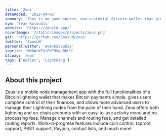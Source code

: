 ```yaml
---
title: 'Zeus'
dateAdded: '2022-04-02'
summary: 'Zeus is an open-source, non-custodial Bitcoin wallet that gives you full control over how you make payments.'
nym: 'Evan Kaloudis'
website: 'https://zeusln.app/'
coverImage: '/static/images/projects/zeus.png'
git: 'https://github.com/ZeusLN/zeus'
twitter: 'ZeusLN'
personalTwitter: 'evankaloudis'
zaprite: 'WhOWcKFUiFHFMVqaBhLD'
btcpay: 'zeus'
tags: ['Wallet', 'Lightning']
---
```


## About this project

Zeus is a mobile node management app with the full functionalities of a Bitcoin lightning wallet that makes Bitcoin payments simple, gives users complete control of their finances, and allows more advanced users to manage their Lightning nodes from the palm of their hand. Zeus offers both lightning and on-chain accounts with an easy-to-use activity menu and no processing fees. Manage channels and routing fees, and get detailed routing reports. Work-in-progress features include coin control, taproot support, PBST support, Payjoin, contact lists, and much more!

